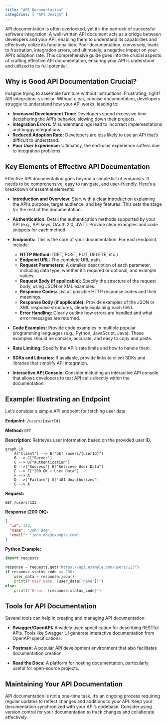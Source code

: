 ```yaml
---
title: "API Documentation"
categories: [ "API Design" ]
---
```


API documentation is often overlooked, yet it's the bedrock of successful software integration. A well-written API document acts as a bridge between developers and your API, enabling them to understand its capabilities and effectively utilize its functionalities. Poor documentation, conversely, leads to frustration, integration errors, and ultimately, a negative impact on your API's adoption rate. This comprehensive guide goes into the crucial aspects of crafting effective API documentation, ensuring your API is understood and utilized to its full potential.

## Why is Good API Documentation Crucial?

Imagine trying to assemble furniture without instructions. Frustrating, right? API integration is similar. Without clear, concise documentation, developers struggle to understand how your API works, leading to:

-   **Increased Development Time:** Developers spend excessive time deciphering the API's behavior, slowing down their projects.
-   **Integration Errors:** Misunderstandings lead to incorrect implementations and buggy integrations.
-   **Reduced Adoption Rate:** Developers are less likely to use an API that's difficult to understand.
-   **Poor User Experience:** Ultimately, the end-user experience suffers due to integration problems.

## Key Elements of Effective API Documentation

Effective API documentation goes beyond a simple list of endpoints. It needs to be comprehensive, easy to navigate, and user-friendly. Here's a breakdown of essential elements:

-   **Introduction and Overview:** Start with a clear introduction explaining the API's purpose, target audience, and key features. This sets the stage for the rest of the documentation.

-   **Authentication:** Detail the authentication methods supported by your API (e.g., API keys, OAuth 2.0, JWT). Provide clear examples and code snippets for each method.

-   **Endpoints:** This is the core of your documentation. For each endpoint, include:

    -   **HTTP Method:** (GET, POST, PUT, DELETE, etc.)
    -   **Endpoint URL:** The complete URL path.
    -   **Request Parameters:** A detailed description of each parameter, including data type, whether it's required or optional, and example values.
    -   **Request Body (if applicable):** Specify the structure of the request body, using JSON or XML examples.
    -   **Response Codes:** List all possible HTTP response codes and their meanings.
    -   **Response Body (if applicable):** Provide examples of the JSON or XML response structures, clearly explaining each field.
    -   **Error Handling:** Clearly outline how errors are handled and what error messages are returned.

-   **Code Examples:** Provide code examples in multiple popular programming languages (e.g., Python, JavaScript, Java). These examples should be concise, accurate, and easy to copy and paste.

-   **Rate Limiting:** Specify the API's rate limits and how to handle them.

-   **SDKs and Libraries:** If available, provide links to client SDKs and libraries that simplify API integration.

-   **Interactive API Console:** Consider including an interactive API console that allows developers to test API calls directly within the documentation.

## Example: Illustrating an Endpoint

Let's consider a simple API endpoint for fetching user data:

**Endpoint:** `/users/{userId}`

**Method:** `GET`

**Description:** Retrieves user information based on the provided user ID.

```mermaid
graph LR
    A["Client"] --> B["GET /users/{userId}"]
    B --> C["Server"]
    C --> D{"Authentication"}
    D -->|"Success"| E["Retrieve User Data"]
    E --> F["200 OK + User Data"]
    F --> A
    D -->|"Failure"| G["401 Unauthorized"]
    G --> A
```

**Request:**

```         
GET /users/123
```

**Response (200 OK):**

``` json
{
  "id": 123,
  "name": "John Doe",
  "email": "john.doe@example.com"
}
```

**Python Example:**

``` python
import requests

response = requests.get("https://api.example.com/users/123")
if response.status_code == 200:
    user_data = response.json()
    print(f"User Name: {user_data['name']}")
else:
    print(f"Error: {response.status_code}")
```

## Tools for API Documentation

Several tools can help in creating and managing API documentation:

-   **Swagger/OpenAPI:** A widely used specification for describing RESTful APIs. Tools like Swagger UI generate interactive documentation from OpenAPI specifications.

-   **Postman:** A popular API development environment that also facilitates documentation creation.

-   **Read the Docs:** A platform for hosting documentation, particularly useful for open-source projects.

## Maintaining Your API Documentation

API documentation is not a one-time task. It's an ongoing process requiring regular updates to reflect changes and additions to your API. Keep your documentation synchronized with your API's codebase. Consider using version control for your documentation to track changes and collaborate effectively.